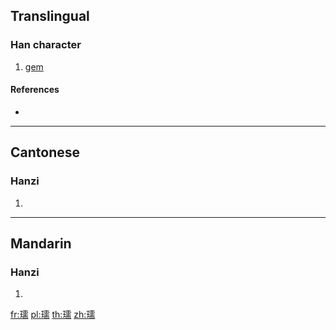 {{character info/new}}
==Translingual==

===Han character===
{{Han char|rn=96|rad=玉|as=14|sn=18|four=11127|canj=MGMBB}}

# [[gem]]

====References====
* {{Han ref|kx=0744.210|dkj=21313|dj=1153.060|hdz=21143.040|uh=74C0|ud=29888|bh=F041|bd=61505}}

----

==Cantonese==

===Hanzi===
{{yue-hanzi|jyut=jyun5|y=yun5}}

# {{defn|lang=yue|sort=玉14}}

----

==Mandarin==

===Hanzi===
{{cmn-hanzi|pin=[[ruǎn]] ([[ruan3]])|wg=juan<sup>3</sup>}}

# {{defn|lang=cmn|sort=玉14}}

[[fr:瓀]]
[[pl:瓀]]
[[th:瓀]]
[[zh:瓀]]